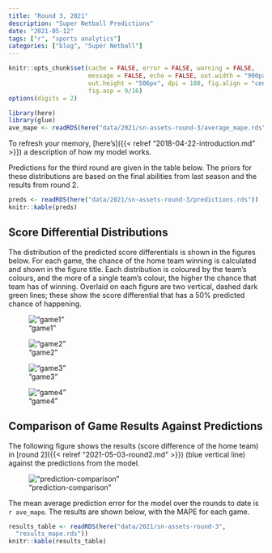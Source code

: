 ```yaml
---
title: "Round 3, 2021"
description: "Super Netball Predictions"
date: "2021-05-12"
tags: ["r", "sports analytics"]
categories: ["blog", "Super Netball"]
---
```


<!-- Time-stamp: <2021-05-12 10:09:52 (sprazza)> -->

```r
knitr::opts_chunk$set(cache = FALSE, error = FALSE, warning = FALSE,
                      message = FALSE, echo = FALSE, out.width = "900px",
                      out.height = "506px", dpi = 180, fig.align = "center",
                      fig.asp = 9/16)
options(digits = 2)

```

```r
library(here)
library(glue)
ave_mape <- readRDS(here("data/2021/sn-assets-round-3/average_mape.rds"))

```

To refresh your memory, [here's]({{< relref "2018-04-22-introduction.md" >}}) a description of how my model works.

Predictions for the third round are given in the table below. The priors for these distributions are based on the final abilities from last season and the results from round 2.

```r
preds <- readRDS(here("data/2021/sn-assets-round-3/predictions.rds"))
knitr::kable(preds)

```

## Score Differential Distributions

The distribution of the predicted score differentials is shown in the figures below. For each game, the chance of the home team winning is calculated and shown in the figure title. Each distribution is coloured by the team's colours, and the more of a single team's colour, the higher the chance that team has of winning. Overlaid on each figure are two vertical, dashed dark green lines; these show the score differential that has a 50% predicted chance of happening.

!["game1"](/sn-assets/2021/round3/game-1.png)

!["game2"](/sn-assets/2021/round3/game-2.png)

!["game3"](/sn-assets/2021/round3/game-3.png)

!["game4"](/sn-assets/2021/round3/game-4.png)

## Comparison of Game Results Against Predictions

The following figure shows the results (score difference of the home team) in [round 2]({{< relref "2021-05-03-round2.md" >}}) (blue vertical line) against the predictions from the model.

!["prediction-comparison"](/sn-assets/2021/round3/plot-grid-comparison.png)

The mean average prediction error for the model over the rounds to date is `r ave_mape`. The results are shown below, with the MAPE for each game.

```r
results_table <- readRDS(here("data/2021/sn-assets-round-3",
  "results_mape.rds"))
knitr::kable(results_table)

```
